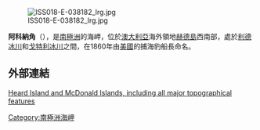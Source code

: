 [[Image:ISS018-E-038182_lrg.jpg|thumb]]

'''阿科納角'''（{{lang-en|Cape Arkona}}），是[[南極洲|南極洲]]的海岬，位於[[澳大利亞|澳大利亞]]海外領地[[赫德島|赫德島]]西南部，處於[[利德冰川|利德冰川]]和[[戈特利冰川|戈特利冰川]]之間，在1860年由[[美國|美國]]的捕海豹船長命名。

==外部連結==
[http://www.heardisland.aq/__data/assets/pdf_file/0018/639/HIMI_general.pdf Heard Island and McDonald Islands, including all major topographical features] {{Wayback|url=http://www.heardisland.aq/__data/assets/pdf_file/0018/639/HIMI_general.pdf |date=20140211194507 }}

{{coord|53|10|S|73|26|E|source:GNIS|display=title}}

{{Antarctica-geo-stub}}
[[Category:南極洲海岬|Category:南極洲海岬]]